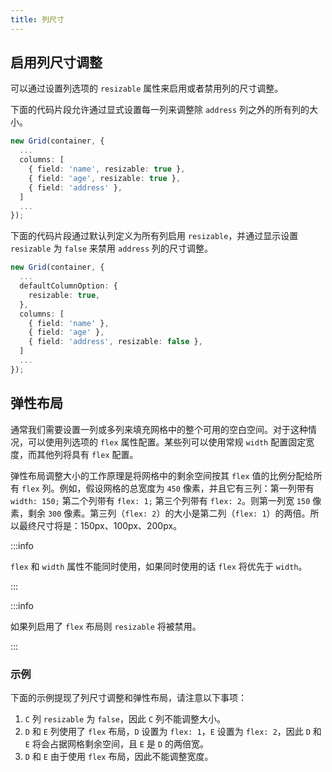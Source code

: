 ```yaml
---
title: 列尺寸
---
```



## 启用列尺寸调整

可以通过设置列选项的 `resizable` 属性来启用或者禁用列的尺寸调整。

下面的代码片段允许通过显式设置每一列来调整除 `address` 列之外的所有列的大小。

```typescript
new Grid(container, {
  ...
  columns: [
    { field: 'name', resizable: true },
    { field: 'age', resizable: true },
    { field: 'address' },
  ]
  ...
});
```

下面的代码片段通过默认列定义为所有列启用 `resizable`，并通过显示设置 `resizable` 为 `false` 来禁用 `address` 列的尺寸调整。

```typescript
new Grid(container, {
  ...
  defaultColumnOption: {
    resizable: true,
  },
  columns: [
    { field: 'name' },
    { field: 'age' },
    { field: 'address', resizable: false },
  ]
  ...
});
```

## 弹性布局

通常我们需要设置一列或多列来填充网格中的整个可用的空白空间。对于这种情况，可以使用列选项的 `flex` 属性配置。某些列可以使用常规 `width` 配置固定宽度，而其他列将具有 `flex` 配置。

弹性布局调整大小的工作原理是将网格中的剩余空间按其 `flex` 值的比例分配给所有 `flex` 列。例如，假设网格的总宽度为 `450` 像素，并且它有三列：第一列带有 `width: 150;` 第二个列带有 `flex: 1;` 第三个列带有 `flex: 2`。则第一列宽 `150` 像素，剩余 `300` 像素。第三列（`flex: 2`）的大小是第二列（`flex: 1`）的两倍。所以最终尺寸将是：150px、100px、200px。

:::info

`flex` 和 `width` 属性不能同时使用，如果同时使用的话 `flex` 将优先于 `width`。

:::

:::info

如果列启用了 `flex` 布局则 `resizable` 将被禁用。

:::

### 示例

下面的示例提现了列尺寸调整和弹性布局，请注意以下事项：

1. `C` 列 `resizable` 为 `false`，因此 `C` 列不能调整大小。
2. `D` 和 `E` 列使用了 `flex` 布局，`D` 设置为 `flex: 1`，`E` 设置为 `flex: 2`，因此 `D` 和 `E` 将会占据网格剩余空间，且 `E` 是 `D` 的两倍宽。
3. `D` 和 `E` 由于使用 `flex` 布局，因此不能调整宽度。

<Codesandbox id="column-sizing-wv83k" />
